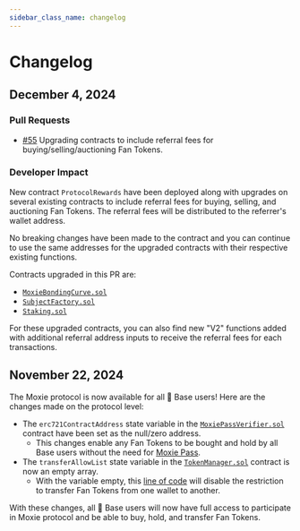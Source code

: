 ```yaml
---
sidebar_class_name: changelog
---
```


# Changelog

## December 4, 2024

### Pull Requests

- [#55](https://github.com/moxie-protocol/contracts/pull/55) Upgrading contracts to include referral fees for buying/selling/auctioning Fan Tokens.

### Developer Impact

New contract `ProtocolRewards` have been deployed along with upgrades on several existing contracts to include referral fees for buying, selling, and auctioning Fan Tokens. The referral fees will be distributed to the referrer's wallet address.

No breaking changes have been made to the contract and you can continue to use the same addresses for the upgraded contracts with their respective existing functions.

Contracts upgraded in this PR are:

- [`MoxieBondingCurve.sol`](./03-references/01-moxiebondingcurve.mdx)
- [`SubjectFactory.sol`](./03-references/07-subjectfactory.mdx)
- [`Staking.sol`](./03-references/10-staking.mdx)

For these upgraded contracts, you can also find new "V2" functions added with additional referral address inputs to receive the referral fees for each transactions.

## November 22, 2024

The Moxie protocol is now available for all 🔵 Base users! Here are the changes made on the protocol level:

- The `erc721ContractAddress` state variable in the [`MoxiePassVerifier.sol`](./03-references/03-moxiepassverifier.mdx) contract have been set as the null/zero address.
  - This changes enable any Fan Tokens to be bought and hold by all Base users without the need for [Moxie Pass](../learn/glossary.mdx#moxie-pass).
- The `transferAllowList` state variable in the [`TokenManager.sol`](./03-references/09-tokenmanager.mdx) contract is now an empty array.
  - With the variable empty, this [line of code](https://github.com/moxie-protocol/contracts/blob/dev/packages/protocol/contracts/TokenManager.sol#L148C13-L148C30) will disable the restriction to transfer Fan Tokens from one wallet to another.

With these changes, all 🔵 Base users will now have full access to participate in Moxie protocol and be able to buy, hold, and transfer Fan Tokens.
